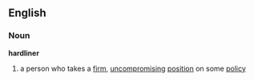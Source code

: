 ==English==
===Noun===
'''hardliner'''
# a person who takes a [[firm]], [[uncompromising]] [[position]] on some [[policy]]